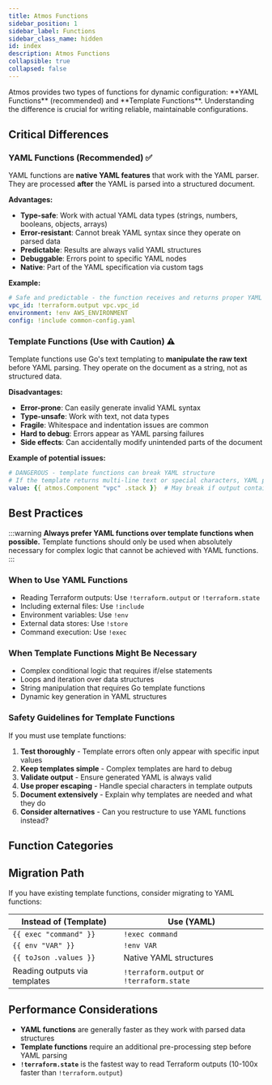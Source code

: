 ```yaml
---
title: Atmos Functions
sidebar_position: 1
sidebar_label: Functions
sidebar_class_name: hidden
id: index
description: Atmos Functions
collapsible: true
collapsed: false
---
```


<Intro>
Atmos provides two types of functions for dynamic configuration: **YAML Functions** (recommended) and **Template Functions**. Understanding the difference is crucial for writing reliable, maintainable configurations.
</Intro>

## Critical Differences

### YAML Functions (Recommended) ✅

YAML functions are **native YAML features** that work with the YAML parser. They are processed **after** the YAML is parsed into a structured document.

**Advantages:**
- **Type-safe**: Work with actual YAML data types (strings, numbers, booleans, objects, arrays)
- **Error-resistant**: Cannot break YAML syntax since they operate on parsed data
- **Predictable**: Results are always valid YAML structures
- **Debuggable**: Errors point to specific YAML nodes
- **Native**: Part of the YAML specification via custom tags

**Example:**
```yaml
# Safe and predictable - the function receives and returns proper YAML types
vpc_id: !terraform.output vpc.vpc_id
environment: !env AWS_ENVIRONMENT
config: !include common-config.yaml
```

### Template Functions (Use with Caution) ⚠️

Template functions use Go's text templating to **manipulate the raw text** before YAML parsing. They operate on the document as a string, not as structured data.

**Disadvantages:**
- **Error-prone**: Can easily generate invalid YAML syntax
- **Type-unsafe**: Work with text, not data types
- **Fragile**: Whitespace and indentation issues are common
- **Hard to debug**: Errors appear as YAML parsing failures
- **Side effects**: Can accidentally modify unintended parts of the document

**Example of potential issues:**
```yaml
# DANGEROUS - template functions can break YAML structure
# If the template returns multi-line text or special characters, YAML parsing fails
value: {{ atmos.Component "vpc" .stack }}  # May break if output contains colons or newlines
```

## Best Practices

:::warning
**Always prefer YAML functions over template functions when possible.** Template functions should only be used when absolutely necessary for complex logic that cannot be achieved with YAML functions.
:::

### When to Use YAML Functions
- Reading Terraform outputs: Use `!terraform.output` or `!terraform.state`
- Including external files: Use `!include`
- Environment variables: Use `!env`
- External data stores: Use `!store`
- Command execution: Use `!exec`

### When Template Functions Might Be Necessary
- Complex conditional logic that requires if/else statements
- Loops and iteration over data structures
- String manipulation that requires Go template functions
- Dynamic key generation in YAML structures

### Safety Guidelines for Template Functions

If you must use template functions:

1. **Test thoroughly** - Template errors often only appear with specific input values
2. **Keep templates simple** - Complex templates are hard to debug
3. **Validate output** - Ensure generated YAML is always valid
4. **Use proper escaping** - Handle special characters in template outputs
5. **Document extensively** - Explain why templates are needed and what they do
6. **Consider alternatives** - Can you restructure to use YAML functions instead?

## Function Categories

<DocCardList/>

## Migration Path

If you have existing template functions, consider migrating to YAML functions:

| Instead of (Template) | Use (YAML) |
|----------------------|------------|
| `{{ exec "command" }}` | `!exec command` |
| `{{ env "VAR" }}` | `!env VAR` |
| `{{ toJson .values }}` | Native YAML structures |
| Reading outputs via templates | `!terraform.output` or `!terraform.state` |

## Performance Considerations

- **YAML functions** are generally faster as they work with parsed data structures
- **Template functions** require an additional pre-processing step before YAML parsing
- **`!terraform.state`** is the fastest way to read Terraform outputs (10-100x faster than `!terraform.output`)
